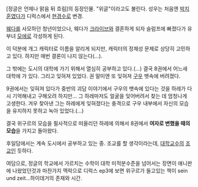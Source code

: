 [정글은 언제나 맑음 뒤 흐림]의 등장인물. "위글"이라고도 불린다. 성우는 처음엔 [[박조호|박지훈]]였다가 디럭스에서 [[현경수]]로 변경.

[[웨다]]를 사모하던 청년이었으나, 웨다가 [[크라이브(정글은 언제나 맑음 뒤 흐림)|크라이브]]와 결혼하게 되자 슬럼프에 빠졌다가 유부녀 [[모에]]로 각성하게 된다.

이 덕분에 개그 캐릭터로 이름을 알리게 되지만, 캐릭터의 정체성 문제로 상당히 고민하고 있다. 하지만 매번 결론이 나지 않는다(…).

그 밖에는 도시의 대학에 가기 위해서 열심히 공부하고 있다.(…) 결국 8권에서 어느새 대학에 가 있다. 그리고 잊혀져 있었다. 권 말미엔 또 잊혀져 [[구우(정글은 언제나 맑음 뒤 흐림)|구우]] 뱃속에 버려졌다.

9권에서는 잊혀져 있다가 중반의 괴담 이야기에서 구우의 뱃속에 있다는 것을 하레가 다시 기억해내고 구해오려 하지만… 그 하레마저도 얼굴을 잊어버려서 찾는 데 엄청나게 고생한다. 겨우 찾아낸 그는 하레에게 잊혀졌다는 충격으로 구우 내부에서 자신의 모습을 유지하지 못하고 녹아 있었다.(…)

결국 위구르의 모습을 필사적으로 떠올리던 하레에 의해서 8권에서 '''여자로 변했을 때의 모습'''을 가지고 돌아왔다.

후일담에서는 계속 도시에서 공부하고 있는 중. 조교를 할 생각이라는데, [[대학]][[교수]]의 [[조교]]인 듯하다.

여담으로, 정글의 학교에서 가르치는 수학이 대학 미적분수준을 넘어서는 장면이 애니판에 나왔었던것과 마찬가지 맥락으로 디럭스 ep3에 보면 위구르가 들고있는 책이 sein und zeit...하이데거의 존재와 시간.
